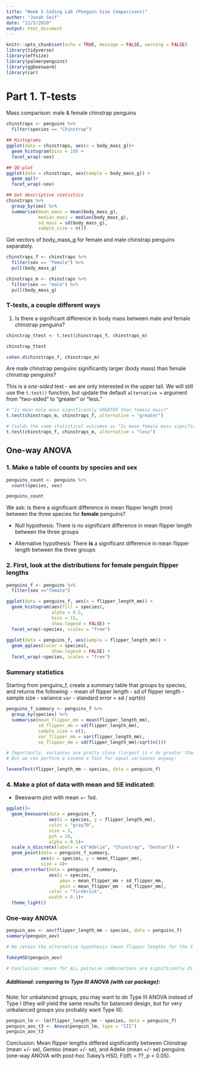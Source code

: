 ```yaml
---
title: "Week 5 Coding Lab (Penguin Size Comparisons)"
author: "Jonah Seif"
date: "11/5/2020"
output: html_document
---
```


```r
knitr::opts_chunk$set(echo = TRUE, message = FALSE, warning = FALSE)
library(tidyverse)
library(effsize)
library(palmerpenguins)
library(ggbeeswarm)
library(car)
```


# Part 1. T-tests

Mass comparison: male & female chinstrap penguins

```r
chinstraps <- penguins %>% 
  filter(species == "Chinstrap")

## Histograms
ggplot(data = chinstraps, aes(x = body_mass_g))+
  geom_histogram(bins = 10) +
  facet_wrap(~sex)

## QQ-plot
ggplot(data = chinstraps, aes(sample = body_mass_g)) +
  geom_qq()+
  facet_wrap(~sex)

## Get descriptive statistics
chinstraps %>% 
  group_by(sex) %>% 
  summarise(mean_mass = mean(body_mass_g),
            median_mass = median(body_mass_g),
            sd_mass = sd(body_mass_g),
            sample_size = n())
```

Get vectors of body_mass_g for female and male chinstrap penguins separately.

```r
chinstraps_f <- chinstraps %>% 
  filter(sex == "female") %>% 
  pull(body_mass_g)

chinstraps_m <- chinstraps %>% 
  filter(sex == "male") %>% 
  pull(body_mass_g)
```


### T-tests, a couple different ways

1. Is there a significant difference in body mass between male and female chinstrap penguins?

```r
chinstrap_ttest <- t.test(chinstraps_f, chinstraps_m)

chinstrap_ttest

cohen.d(chinstraps_f, chinstraps_m)
```


Are male chinstrap penguins significantly larger (body mass) than female chinstrap penguins?

This is a *one-sided* test - we are only interested in the upper tail. We will still use the `t.test()` function, but update the default `alternative = ` argument from "two-sided" to "greater" or "less."

```r
# "Is mean male mass significantly GREATER than female mass?"
t.test(chinstraps_m, chinstraps_f, alternative = "greater")

# Yields the same statistical outcomes as "Is mean female mass significantly LESS than male mass?" 
t.test(chinstraps_f, chinstraps_m, alternative = "less")
```


## One-way ANOVA

### 1. Make a table of counts by species and sex

```r
penguins_count <- penguins %>% 
  count(species, sex)

penguins_count
```

We ask: Is there a significant difference in mean flipper length (mm) between the three species for **female** penguins?

- Null hypothesis: There is no significant difference in mean flipper length between the three groups

- Alternative hypothesis: There **is** a significant difference in mean flipper length between the three groups

### 2. First, look at the distributions for female penguin flipper lengths

```r
penguins_f <- penguins %>% 
  filter(sex =="female")

ggplot(data = penguins_f, aes(x = flipper_length_mm)) +
  geom_histogram(aes(fill = species),
                 alpha = 0.5,
                 bins = 15,
                 show.legend = FALSE) +
  facet_wrap(~species, scales = "free")
  
ggplot(data = penguins_f, aes(sample = flipper_length_mm)) +
  geom_qq(aes(color = species),
                 show.legend = FALSE) +
  facet_wrap(~species, scales = "free")
```


### Summary statistics 

Starting from penguins_f, create a summary table that groups by species, and returns the following:
- mean of flipper length 
- sd of flipper length 
- sample size
- variance `var`
- standard error = sd / sqrt(n)

```r
penguins_f_summary <- penguins_f %>% 
  group_by(species) %>% 
  summarise(mean_flipper_mm = mean(flipper_length_mm),
            sd_flipper_mm = sd(flipper_length_mm),
            sample_size = n(),
            var_flipper_mm = var(flipper_length_mm),
            se_flipper_mm = sd(flipper_length_mm)/sqrt(n()))

# Importantly, variances are pretty close (largest is < 4x greater than the smallest)
# But we can perform a Levene's Test for equal variances anyway: 

leveneTest(flipper_length_mm ~ species, data = penguins_f)
```

### 4. Make a plot of data with mean and SE indicated: 
- Beeswarm plot with mean +- 1sd.

```r
ggplot()+
  geom_beeswarm(data = penguins_f, 
                aes(x = species, y = flipper_length_mm),
                color = "gray70",
                size = 3,
                pch = 16,
                alpha = 0.5)+
  scale_x_discrete(labels = c("Adelie", "Chinstrap", "Gentoo")) +
  geom_point(data = penguins_f_summary,
             aes(x = species, y = mean_flipper_mm),
             size = 4)+
  geom_errorbar(data = penguins_f_summary,
                aes(x = species,
                    ymax = mean_flipper_mm + sd_flipper_mm,
                    ymin = mean_flipper_mm - sd_flipper_mm),
                color = "firebrick",
                width = 0.1)+
  theme_light()
```


### One-way ANOVA

```r
penguin_aov <- aov(flipper_length_mm ~ species, data = penguins_f)
summary(penguin_aov)

# We retain the alternative hypothesis (mean flipper lengths for the 3 species are NOT the same). But are they all different from each other? Or just two? 

TukeyHSD(penguin_aov)

# Conclusion: means for ALL pairwise combinations are significantly different
```

##### Additional: comparing to Type III ANOVA (with car package):
Note: for unbalanced groups, you may want to do Type III ANOVA instead of Type I (they will yield the same results for balanced design, but for very unbalanced groups you probably want Type III).

```r
penguin_lm <- lm(flipper_length_mm ~ species, data = penguins_f)
penguin_aov_t3 <- Anova(penguin_lm, type = "III")
penguin_aov_t3
```



Conclusion: Mean flipper lengths differed significantly between Chinstrap (mean +/- se), Gentoo (mean +/- se), and Adelie (mean +/- se) penguins (one-way ANOVA with post-hoc Tukey's HSD, F(df) = ??, *p* < 0.05). 


